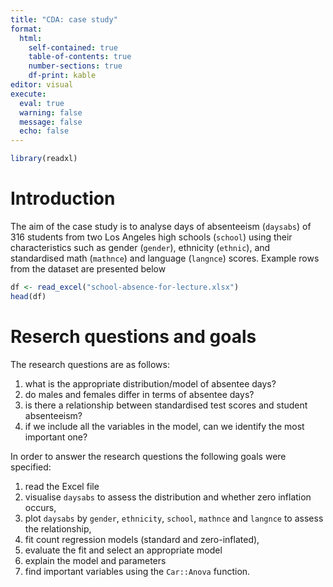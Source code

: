 ```yaml
---
title: "CDA: case study"
format: 
  html:
    self-contained: true
    table-of-contents: true
    number-sections: true
    df-print: kable
editor: visual
execute: 
  eval: true
  warning: false
  message: false
  echo: false
---
```


```r
library(readxl)
```

# Introduction

The aim of the case study is to analyse days of absenteeism (`daysabs`) of 316 students from two Los Angeles high schools (`school`) using their characteristics such as gender (`gender`), ethnicity (`ethnic`), and standardised math (`mathnce`) and language (`langnce`) scores. Example rows from the dataset are presented below


```r
df <- read_excel("school-absence-for-lecture.xlsx")
head(df)
```


# Reserch questions and goals

The research questions are as follows:

1. what is the appropriate distribution/model of absentee days? 
2. do males and females differ in terms of absentee days?
3. is there a relationship between standardised test scores and student absenteeism? 
4. if we include all the variables in the model, can we identify the most important one?

In order to answer the research questions the following goals were specified:

1. read the Excel file
2. visualise `daysabs` to assess the distribution and whether zero inflation occurs,
3. plot `daysabs` by `gender`, `ethnicity`, `school`, `mathnce` and `langnce` to assess the relationship,
4. fit count regression models (standard and zero-inflated),
5. evaluate the fit and select an appropriate model
6. explain the model and parameters
7. find important variables using the `Car::Anova` function.






